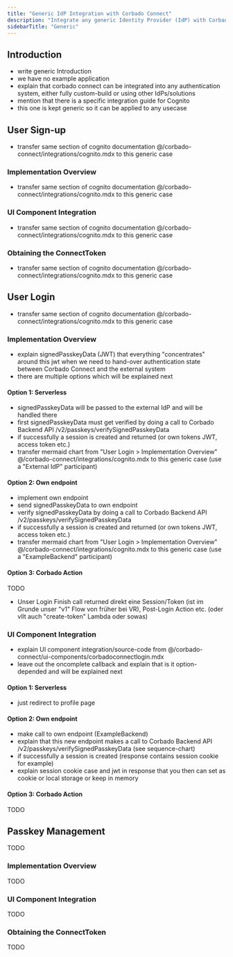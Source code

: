 ```yaml
---
title: "Generic IdP Integration with Corbado Connect"
description: "Integrate any generic Identity Provider (IdP) with Corbado Connect. Bring passkey authentication to your users without major system overhauls."
sidebarTitle: "Generic"
---
```


## Introduction

- write generic Introduction
- we have no example application
- explain that corbado connect can be integrated into any authentication system, either fully custom-build or using other IdPs/solutions
- mention that there is a specific integration guide for Cognito
- this one is kept generic so it can be applied to any usecase

## User Sign-up

- transfer same section of cognito documentation @/corbado-connect/integrations/cognito.mdx to this generic case

### Implementation Overview

- transfer same section of cognito documentation @/corbado-connect/integrations/cognito.mdx to this generic case

### UI Component Integration

- transfer same section of cognito documentation @/corbado-connect/integrations/cognito.mdx to this generic case

### Obtaining the ConnectToken

- transfer same section of cognito documentation @/corbado-connect/integrations/cognito.mdx to this generic case

## User Login

- transfer same section of cognito documentation @/corbado-connect/integrations/cognito.mdx to this generic case

### Implementation Overview

- explain signedPasskeyData (JWT) that everything "concentrates" around this jwt when we need to hand-over authentication state between Corbado Connect and the external system
- there are multiple options which will be explained next

#### Option 1: Serverless

- signedPasskeyData will be passed to the external IdP and will be handled there
- first signedPasskeyData must get verified by doing a call to Corbado Backend API /v2/passkeys/verifySignedPasskeyData
- if successfully a session is created and returned (or own tokens JWT, access token etc.)
- transfer mermaid chart from "User Login > Implementation Overview" @/corbado-connect/integrations/cognito.mdx to this generic case (use a "External IdP" participant)

#### Option 2: Own endpoint

- implement own endpoint
- send signedPasskeyData to own endpoint
- verify signedPasskeyData by doing a call to Corbado Backend API /v2/passkeys/verifySignedPasskeyData
- if successfully a session is created and returned (or own tokens JWT, access token etc.)
- transfer mermaid chart from "User Login > Implementation Overview" @/corbado-connect/integrations/cognito.mdx to this generic case (use a "ExampleBackend" participant)

#### Option 3: Corbado Action

TODO

- Unser Login Finish call returned direkt eine Session/Token (ist im Grunde unser "v1" Flow von früher bei VR), Post-Login Action etc. (oder vllt auch "create-token" Lambda oder sowas)

### UI Component Integration

- explain UI component integration/source-code from @/corbado-connect/ui-components/corbadoconnectlogin.mdx
- leave out the oncomplete callback and explain that is it option-depended and will be explained next

#### Option 1: Serverless

- just redirect to profile page

#### Option 2: Own endpoint

- make call to own endpoint (ExampleBackend)
- explain that this new endpoint makes a call to Corbado Backend API /v2/passkeys/verifySignedPasskeyData (see sequence-chart)
- if successfully a session is created (response contains session cookie for example)
- explain session cookie case and jwt in response that you then can set as cookie or local storage or keep in memory

#### Option 3: Corbado Action

TODO

## Passkey Management

TODO

### Implementation Overview

TODO

### UI Component Integration

TODO

### Obtaining the ConnectToken

TODO